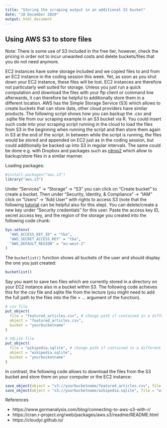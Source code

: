 ```yaml
---
title: "Storing the scraping output in an additional S3 bucket"
date: "10 December 2020"
output: html_document
---
```


## Using AWS S3 to store files

Note: There is some use of S3 included in the free tier, however, check the pricing in order not to incur unwanted costs and delete buckets/files that you do not need anymore.

EC2 instances have some storage included and we copied files to and from an EC2 instance in the coding session this week. Yet, as soon as you shut down your EC2 instance, these files will be lost. EC2 instances are therefore not particularly well suited for storage. Unless you just run a quick computation and download the files with your ftp client or command line afterwards, it can therefore be helpful to additionally store them in a different location. AWS has the Simple Storage Service (S3) which allows to create buckets that can store data, other cloud providers have similar products. The following script shows how you can backup the .csv and .sqlite file from our scraping example in an S3 bucket via R. You could insert such code into your scraping script running in the cloud to load the files from S3 in the beginning when running the script and then store them again in S3 at the end of the script. In between while the script is running, the files would be stored and appended on EC2 just as in the coding session, but could additionally be backed up into S3 in regular intervals. The same could be done e.g. with Dropbox and packages such as [rdrop2](https://cran.r-project.org/web/packages/rdrop2/index.html) which allow to backup/store files in a similar manner.

Loading packages:

```r
#install.packages("aws.s3")
library("aws.s3")
```

Under "Services" -> "Storage" -> "S3" you can click on "Create bucket" to create a bucket. Then under "Security, Identity, & Compliance" -> "IAM" click on "Users" -> "Add User" with rights to access S3 (note that the following [tutorial](https://www.gormanalysis.com/blog/connecting-to-aws-s3-with-r/) can be helpful also for this step). You can delete/create a new key under "Security credentials" for this user. Paste the access key ID, secret access key, and the region of the storage you created into the following code chunk:

```r
Sys.setenv(
  "AWS_ACCESS_KEY_ID" = "tba",
  "AWS_SECRET_ACCESS_KEY" = "tba",
  "AWS_DEFAULT_REGION" = "eu-west-2"
)
```

The `bucketlist()` function shows all buckets of the user and should display the one you just created:

```r
bucketlist()
```

Say you want to save two files which are currently stored in a directory on your EC2 instance also in a bucket within S3. The following code achieves this for the csv file and sqlite file from the lecture (you might need to add the full path to the files into the file = ... argument of the function).

```r

# csv file
put_object(
  file = "featured_articles.csv", # change path if contained in a different folder on your computer or EC2
  object = "featured_articles.csv", 
  bucket = "yourbucketname"
)

# SQLite file
put_object(
  file = "wikipedia.sqlite", # change path if contained in a different folder on your computer or EC2
  object = "wikipedia.sqlite", 
  bucket = "yourbucketname"
)

```

In contrast, the following code allows to download the files from the S3 bucket and store them on your computer or the EC2 instance:

```r
save_object(object = "s3://yourbucketname/featured_articles.csv", file = "featured_articles_downloaded_from_s3.csv")
save_object(object = "s3://yourbucketname/wikipedia.sqlite", file = "wikipedia_downloaded_from_s3.sqlite")
```


References

- https://www.gormanalysis.com/blog/connecting-to-aws-s3-with-r/
- https://cran.r-project.org/web/packages/aws.s3/readme/README.html
- https://cloudyr.github.io/

